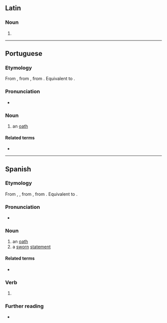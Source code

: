 {{also|Juramento|juramentó}}
==Latin==

===Noun===
{{la-noun-form|jūrāmentō}}

# {{inflection of|la|jūrāmentum||dat//abl|s}}

----

==Portuguese==

===Etymology===
From {{inh|pt|roa-opt|juramento}}, from {{inh|pt|LL.|iūrāmentum|jūrāmentum, iūrāmentum|oath}}, from {{inh|pt|la|iūrō}}. Equivalent to {{suffix|pt|jurar|mento}}.

===Pronunciation===
{{pt-IPA}}
* {{hyph|pt|ju|ra|men|to}}

===Noun===
{{pt-noun|m}}

# an [[oath]]
#: {{syn|pt|jura}}

====Related terms====
* {{l|pt|jurar}}

----

==Spanish==

===Etymology===
From {{inh|es|osp|juramento}}, {{m|osp|juramiento}}, from {{inh|es|LL.|iūrāmentum|jūrāmentum, iūrāmentum|oath}}, from {{inh|es|la|iūrō}}. Equivalent to {{suffix|es|jurar|mento}}.

===Pronunciation===
{{es-IPA}}
* {{hyph|es|ju|ra|men|to}}

===Noun===
{{es-noun|m}}

# an [[oath]]
# a [[sworn]] [[statement]]

====Related terms====
* {{l|es|jurar}}

===Verb===
{{head|es|verb form}}

# {{es-verb form of|juramentar}}

===Further reading===
* {{R:es:DRAE}}